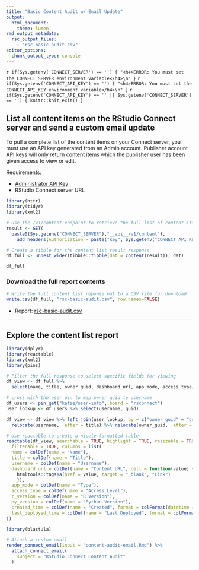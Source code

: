 ```yaml
---
title: "Basic Content Audit w/ Email Update"
output: 
  html_document:
    theme: lumen
rmd_output_metadata:
  rsc_output_files:
    - "rsc-basic-audit.csv"
editor_options: 
  chunk_output_type: console
---
```


`r if(Sys.getenv('CONNECT_SERVER') == '') { "<h4>ERROR: You must set the CONNECT_SERVER environment variable</h4>\n" }`
`r if(Sys.getenv('CONNECT_API_KEY') == '') { "<h4>ERROR: You must set the CONNECT_API_KEY environment variable</h4>\n" }`
`r if(Sys.getenv('CONNECT_API_KEY') == '' || Sys.getenv('CONNECT_SERVER') == '') { knitr::knit_exit() }`

## List all content items on the RStudio Connect server and send a custom email update

To pull a complete list of the content items on your Connect server, you must use an API key generated from an Admin account. Publisher account API keys will only return content items which the publisher user has been given access to view or edit.

Requirements:

- [Administrator API Key](https://docs.rstudio.com/connect/user/api-keys/#api-keys-creating){target="_blank"}
- RStudio Connect server URL

```r
library(httr)
library(tidyr)
library(xml2)

# Use the /v1/content endpoint to retrieve the full list of content items
result <- GET(
  paste0(Sys.getenv("CONNECT_SERVER"),"__api__/v1/content"),
    add_headers(Authorization = paste("Key", Sys.getenv("CONNECT_API_KEY"))))

# Create a tibble for the content list result response
df_full <- unnest_wider(tibble::tibble(dat = content(result)), dat) 

df_full
```

### Download the full report contents

```r

# Write the full content list reponse out to a CSV file for download
write.csv(df_full, "rsc-basic-audit.csv", row.names=FALSE)
```

- Report: [rsc-basic-audit.csv](rsc-basic-audit.csv)

---

## Explore the content list report

```r
library(dplyr)
library(reactable)
library(xml2)
library(pins)

# Filter the full response to select specific fields for viewing
df_view <- df_full %>%
  select(name, title, owner_guid, dashboard_url, app_mode, access_type, r_version, py_version, created_time, last_deployed_time)

# cross with the user pin to map owner_guid to username
df_users <- pin_get("katie/user-info", board = "rsconnect")
user_lookup <- df_users %>% select(username, guid)

df_view <- df_view %>% left_join(user_lookup, by = c("owner_guid" = "guid")) %>%
  relocate(username, .after = title) %>% relocate(owner_guid, .after = last_deployed_time)

# Use reactable to create a nicely formatted table
reactable(df_view, searchable = TRUE, highlight = TRUE, resizable = TRUE,
  filterable = TRUE, columns = list(
  name = colDef(name = "Name"),
  title = colDef(name = "Title"),
  username = colDef(name = "Username"),
  dashboard_url = colDef(name = "Content URL", cell = function(value) {
    htmltools::tags$a(href = value, target = "_blank", "Link")
    }),
  app_mode = colDef(name = "Type"),
  access_type = colDef(name = "Access Level"),
  r_version = colDef(name = "R Version"),
  py_version = colDef(name = "Python Version"),
  created_time = colDef(name = "Created", format = colFormat(datetime = TRUE)),
  last_deployed_time = colDef(name = "Last Deployed", format = colFormat(datetime = TRUE))
))
```


```r
library(blastula)

# Attach a custom email
render_connect_email(input = "content-audit-email.Rmd") %>%
  attach_connect_email(
    subject = "RStudio Connect Content Audit"
  )
```
